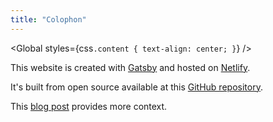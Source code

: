 ```yaml
---
title: "Colophon"
---
```



<Global
  styles={css`
    .content {
      text-align: center;
    }
  `}
/>

This website is created with [Gatsby](https://www.gatsbyjs.org/) and hosted on [Netlify](https://www.netlify.com/).

It's built from open source available at this [GitHub repository](https://github.com/tmshkr/tmshkr.com).

This [blog post](/blog/building-with-gatsby/) provides more context.
